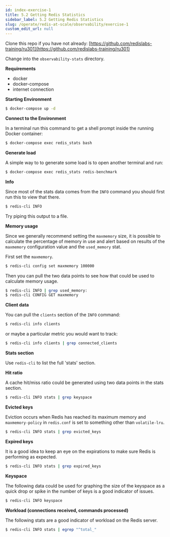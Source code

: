 ```yaml
---
id: index-exercise-1
title: 5.2 Getting Redis Statistics
sidebar_label: 5.2 Getting Redis Statistics
slug: /operate/redis-at-scale/observability/exercise-1
custom_edit_url: null
---
```



Clone this repo if you have not already: [https://github.com/redislabs-training/ru301](https://github.com/redislabs-training/ru301)

Change into the `observability-stats` directory.

<strong>Requirements</strong>

- docker
- docker-compose
- internet connection

<strong>Starting Environment</strong>

```bash
$ docker-compose up -d
```

<strong>Connect to the Environment</strong>

In a terminal run this command to get a shell prompt inside the running Docker container:

```bash
$ docker-compose exec redis_stats bash
```

<strong>Generate load</strong>

A simple way to to generate some load is to open another terminal and run:

```bash
$ docker-compose exec redis_stats redis-benchmark
```

<strong>Info</strong>

Since most of the stats data comes from the `INFO` command you should first run this to view that there.

```bash
$ redis-cli INFO
```

Try piping this output to a file.

<strong>Memory usage</strong>

Since we generally recommend setting the `maxmemory` size, it is possible to calculate the percentage of memory in use and alert based on results of the `maxmemory` configuration value and the `used_memory` stat.

First set the `maxmemory`.

```bash
$ redis-cli config set maxmemory 100000
```

Then you can pull the two data points to see how that could be used to calculate memory usage.

```bash
$ redis-cli INFO | grep used_memory:
$ redis-cli CONFIG GET maxmemory
```

<strong>Client data</strong>

You can pull the `clients` section of the `INFO` command:

```bash
$ redis-cli info clients
```
or maybe a particular metric you would want to track:

```bash
$ redis-cli info clients | grep connected_clients
```
<strong>Stats section</strong>

Use `redis-cli` to list the full 'stats' section.

<strong>Hit ratio</strong>

A cache hit/miss ratio could be generated using two data points in the stats section.

```bash
$ redis-cli INFO stats | grep keyspace
```

<strong>Evicted keys</strong>

Eviction occurs when Redis has reached its maximum memory and `maxmemory-policy` in `redis.conf` is set to something other than `volatile-lru`.

```bash
$ redis-cli INFO stats | grep evicted_keys
```

<strong>Expired keys</strong>

It is a good idea to keep an eye on the expirations to make sure Redis is performing as expected.

```bash
$ redis-cli INFO stats | grep expired_keys
```

<strong>Keyspace</strong>

The following data could be used for graphing the size of the keyspace as a quick drop or spike in the number of keys is a good indicator of issues.

```bash
$ redis-cli INFO keyspace
```

<strong>Workload (connections received, commands processed)</strong>

The following stats are a good indicator of workload on the Redis server.

```bash
$ redis-cli INFO stats | egrep "^total_"
```